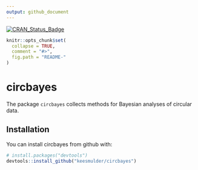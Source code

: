 ```yaml
---
output: github_document
---
```


[![CRAN_Status_Badge](http://www.r-pkg.org/badges/version/circbayes)](https://cran.r-project.org/package=circbayes)


<!-- README.md is generated from README.Rmd. Please edit that file -->

```r
knitr::opts_chunk$set(
  collapse = TRUE,
  comment = "#>",
  fig.path = "README-"
)
```

# circbayes

The package `circbayes` collects methods for Bayesian analyses of circular data.  

## Installation

You can install circbayes from github with:

```r
# install.packages("devtools")
devtools::install_github("keesmulder/circbayes")
```


